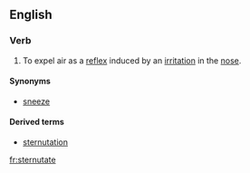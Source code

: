 ==English==
===Verb===
{{en-verb|sternutat|ing}}

# To expel air as a [[reflex]] induced by an [[irritation]] in the [[nose]].

====Synonyms====
*[[sneeze]]

====Derived terms====
*[[sternutation]]

[[fr:sternutate]]